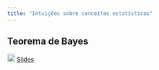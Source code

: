 ```yaml
---
title: "Intuições sobre conceitos estatísticos"
---
```


## Teorema de Bayes

![](img/slide.png){width="18"} [Slides](slide-intuicoes-teorema-de-bayes.qmd){target="_blank"}
